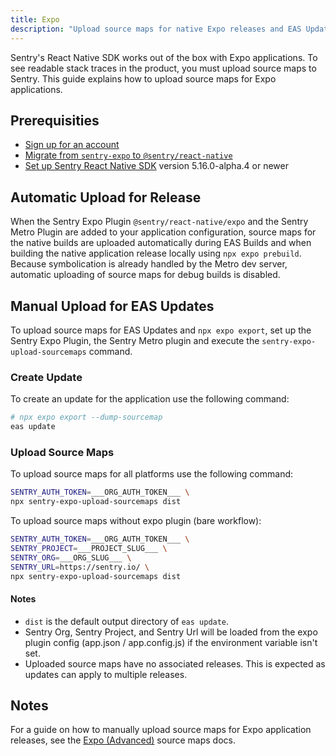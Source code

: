 ```yaml
---
title: Expo
description: "Upload source maps for native Expo releases and EAS Update."
---
```


Sentry's React Native SDK works out of the box with Expo applications. To see readable stack traces in the product, you must upload source maps to Sentry. This guide explains how to upload source maps for Expo applications.

## Prerequisities

- [Sign up for an account](https://sentry.io/signup/)
- [Migrate from `sentry-expo` to `@sentry/react-native`](/platforms/react-native/migration/sentry-expo/)
- [Set up Sentry React Native SDK](/platforms/react-native/manual-setup/expo/) version 5.16.0-alpha.4 or newer

<OrgAuthTokenNote />

<Include name="react-native-sourcemaps-expo-common-instructions.mdx" />

## Automatic Upload for Release

When the Sentry Expo Plugin `@sentry/react-native/expo` and the Sentry Metro Plugin are added to your application configuration, source maps for the native builds are uploaded automatically during EAS Builds and when building the native application release locally using `npx expo prebuild`. Because symbolication is already handled by the Metro dev server, automatic uploading of source maps for debug builds is disabled.

## Manual Upload for EAS Updates

To upload source maps for EAS Updates and `npx expo export`, set up the Sentry Expo Plugin, the Sentry Metro plugin and execute the `sentry-expo-upload-sourcemaps` command.

### Create Update

To create an update for the application use the following command:

```bash
# npx expo export --dump-sourcemap
eas update
```

### Upload Source Maps

To upload source maps for all platforms use the following command:

```bash
SENTRY_AUTH_TOKEN=___ORG_AUTH_TOKEN___ \
npx sentry-expo-upload-sourcemaps dist
```

To upload source maps without expo plugin (bare workflow):

```bash
SENTRY_AUTH_TOKEN=___ORG_AUTH_TOKEN___ \
SENTRY_PROJECT=___PROJECT_SLUG___ \
SENTRY_ORG=___ORG_SLUG___ \
SENTRY_URL=https://sentry.io/ \
npx sentry-expo-upload-sourcemaps dist
```


#### Notes

- `dist` is the default output directory of `eas update`.
- Sentry Org, Sentry Project, and Sentry Url will be loaded from the expo plugin config (app.json / app.config.js) if the environment variable isn't set.
- Uploaded source maps have no associated releases. This is expected as updates can apply to multiple releases.

## Notes

For a guide on how to manually upload source maps for Expo application releases, see the [Expo (Advanced)](/platforms/react-native/sourcemaps/uploading/expo-advanced/) source maps docs.
